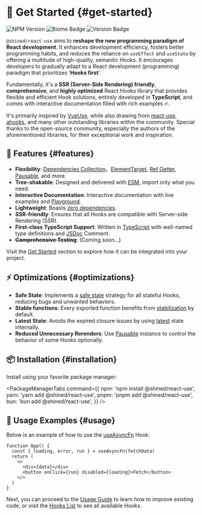 # 🏃 Get Started \{#get-started}


<ReactUseIcon />

<div className="flex gap-2 mt-4">
  <img
  alt="NPM Version"
  src="https://img.shields.io/npm/v/%40shined%2Freact-use?style=flat&labelColor=%23ffffff&color=%232e8555"
  />
  <img src="https://img.shields.io/badge/Checked_with-Biome-60a5fa?style=flat&logo=biome" alt="Biome Badge" />
  <img src="https://pkg-size.dev/badge/bundle/125650" alt="Version Badge" />
</div>

`@shined/react-use` aims to **reshape the new programming paradigm of React development**. It enhances development efficiency, fosters better programming habits, and reduces the reliance on `useEffect` and `useState` by offering a multitude of high-quality, semantic Hooks. It encourages developers to gradually adapt to a React development (programming) paradigm that prioritizes '**Hooks first**'.

Fundamentally, it's a **SSR (Server-Side Rendering) friendly**, **comprehensive**, and **highly optimized** React Hooks library that provides flexible and efficient Hook solutions, entirely developed in **TypeScript**, and comes with interactive documentation filled with rich examples 🔥.

It's primarily inspired by [VueUse](https://vueuse.org/), while also drawing from [react-use](https://github.com/streamich/react-use), [ahooks](https://ahooks.js.org/), and many other outstanding libraries within the community. Special thanks to the open-source community, especially the authors of the aforementioned libraries, for their exceptional work and inspiration.

## 🚀 Features \{#features}

- **Flexibility**: [Dependencies Collection](/docs/features/dependencies-collection)、[ElementTarget](/docs/features/element-target), [Ref Getter](/docs/features/ref-getter), [Pausable](/docs/features/pausable), and more.
- **Tree-shakable**: Designed and delivered with [ESM](https://nodejs.org/api/esm.html), import only what you need.
- **Interactive Documentation**: Interactive documentation with live examples and [Playground](https://react-online.vercel.app/#code=eNqNk02P0zAQhu%2F5FUMvSaS6aVdFWq2aClhx4AAHTiDEIbEnbYQ%2FItthE6L8d6ZJ191PaS%2F22H7nmfGMXavGWA8DcIuFx%2B%2FGeBihskZBTDvcM2FUxmWN2sdRULcOvxoalifr1rTaow1%2BH9yx1iiy2Z8EcRRVrea%2BNho%2BNk2SwhABcKPdidUtoSffPECTNJz%2B4if2EghEzu73rDoHTNZpREqLvrUaEjIBdqL%2BC1wWzn0rFObxHataKaEy2jNltIGDrQU0suDIKISnazFOA9p4PwFeQrxfr5sOPHb32tm%2B6mRweu6mSLCO98%2BKsctI%2BLrbRN52cg5RqJKiqZ5dx%2FsfNzB04xJ%2B0tyPTzFl673RYU0FDMyFpXoJFFAaKwg3T8wZSaU4L%2BZATce20PTsavEAZPStrPmffKC%2B5fv7VqxqzZNNOgbhJReAqUGU5tS9i2SXzVmGSj%2B8w5NCLO7Yhop%2BZI5eJmooD3OO2fYaipJybz3CP7ZZgPO9xHwYQGJFQTtgsIFxhOx18pl5nEK8gexNc0OP9DE4ZJ9GYxRd%2Fk8iDG8VvZPVAf1niSfzU%2F9FJLGl0zh9l64sUj9ssqPPQLQ0%2Bg%2BbPxib).
- **Lightweight**: Boasts [zero dependencies](https://github.com/sheinsight/react-use/blob/main/package.json).
- **SSR-friendly**: Ensures that all Hooks are compatible with Server-side Rendering (SSR).
- **First-class TypeScript Support**: Written in [TypeScript](https://www.typescriptlang.org/) with well-named type definitions and [JSDoc](https://jsdoc.app/) Comment.
- **~~Comprehensive Testing~~**: (Coming soon...)

Visit the [Get Started](/docs/get-started) section to explore how it can be integrated into your project.

## ⚡️ Optimizations \{#optimizations}

- **Safe State**: Implements a [safe state](/docs/optimization/safe-state) strategy for all stateful Hooks, reducing bugs and unwanted behaviors.
- **Stable functions**: Every exported function benefits from [stabilization](/docs/optimization/stabilization) by default.
- **Latest State**: Avoids the expired closure issues by using [latest](/docs/optimization/latest-state) state internally.
- **Reduced Unnecessary Rerenders**: Use [Pausable](/docs/features/pausable) instance to control the behavior of some Hooks optionally.

## 📦 Installation \{#installation}

Install using your favorite package manager:


<PackageManagerTabs
  command={{
    npm: 'npm install @shined/react-use',
    yarn: 'yarn add @shined/react-use',
    pnpm: 'pnpm add @shined/react-use',
    bun: 'bun add @shined/react-use',
  }}
/>

## 🎨 Usage Examples \{#usage}

Below is an example of how to use the [useAsyncFn](/reference/use-async-fn) Hook:

```tsx
function App() {
  const { loading, error, run } = useAsyncFn(fetchData)
  return (
    <>
      <div>{data}</div>
      <button onClick={run} disabled={loading}>Fetch</button>
    </>
  )
}
```


<App />

Next, you can proceed to the [Usage Guide](/docs/usage-guide) to learn how to improve existing code, or visit the [Hooks List](/reference) to see all available Hooks.
